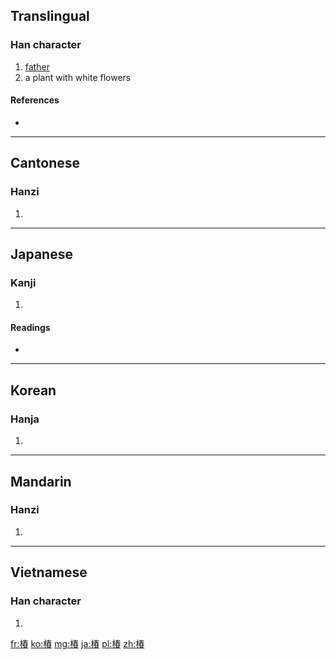 ==Translingual==

===Han character===
{{Han char|rn=75|rad=木|as=09|sn=13|four=4596<sub>3</sub>|canj=木手大日 (DQKA)}}

# [[father]]
# a plant with white flowers

====References====
* {{Han ref|kx=0538.080|dkj=15090|dj=0925.210|hdz=21242.080|uh=693F|ud=26943|bh=DDCF|bd=56783}}

----

==Cantonese==

===Hanzi===
{{yue-hanzi|jyut=|y=cheun1}}

# {{defn|lang=yue|sort=木09}}

----

==Japanese==
{{wikipedia|Tsubaki}}
===Kanji===
{{ja-kanji|grade=|rs=木09}}

# {{defn|lang=ja|sort=木09}}

====Readings====
* {{ja-readings|on=[[ちん]] (chin), [[ちゅん]] (chun)|kun=[[つばき]] (tsubaki)}}

----

==Korean==

===Hanja===
{{ko-hanja|hangeul=춘|eumhun=|rv=chun|mr=ch'un|y=chwun}}

# {{defn|lang=ko|sort=木09}}

----

==Mandarin==

===Hanzi===
{{cmn-hanzi|pin=[[chūn]] ([[chun1]]), [[jǔ]] ([[ju3]])|wg=ch'un<sup>1</sup>, chü<sup>3</sup>}}

# {{defn|lang=cmn|sort=木09}}

----

==Vietnamese==

===Han character===
{{vi-hantu|[[xuân]], [[xoan]]|rs=木09}}

# {{defn|lang=vi|sort=木09}}

[[fr:椿]]
[[ko:椿]]
[[mg:椿]]
[[ja:椿]]
[[pl:椿]]
[[zh:椿]]